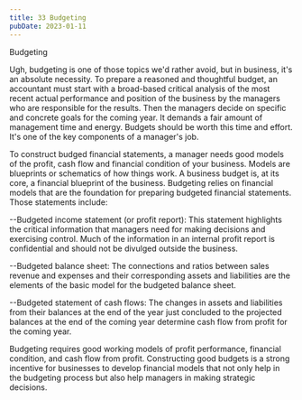 ```yaml
---
title: 33 Budgeting
pubDate: 2023-01-11
---
```


Budgeting

Ugh, budgeting is one of those topics we'd rather avoid, but in business, it's an absolute necessity. To prepare a reasoned and thoughtful budget, an accountant must start with a broad-based critical analysis of the most recent actual performance and position of the business by the managers who are responsible for the results. Then the managers decide on specific and concrete goals for the coming year. It demands a fair amount of management time and energy. Budgets should be worth this time and effort. It's one of the key components of a manager's job. 

To construct budged financial statements, a manager needs good models of the profit, cash flow and financial condition of your business. Models are blueprints or schematics of how things work. A business budget is, at its core, a financial blueprint of the business. Budgeting relies on financial models that are the foundation for preparing budgeted financial statements. Those statements include:

--Budgeted income statement (or profit report): This statement highlights the critical information that managers need for making decisions and exercising control. Much of the information in an internal profit report is confidential and should not be divulged outside the business.

--Budgeted balance sheet: The connections and ratios between sales revenue and expenses and their corresponding assets and liabilities are the elements of the basic model for the budgeted balance sheet.

--Budgeted statement of cash flows: The changes in assets and liabilities from their balances at the end of the year just concluded to the projected balances at the end of the coming year determine cash flow from profit for the coming year. 

Budgeting requires good working models of profit performance, financial condition, and cash flow from profit. Constructing good budgets is a strong incentive for businesses to develop financial models that not only help in the budgeting process but also help managers in making strategic decisions.